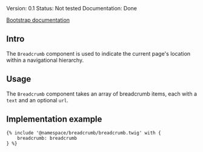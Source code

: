 <div class="mb-4 text-start">
	<span class="badge badge-sm text-bg-blue me-2">Version: 0.1</span>
	<span class="badge badge-sm text-bg-red me-2">Status: Not tested</span>
	<span class="badge badge-sm text-bg-success">Documentation: Done</span>
</div>

<a href="https://getbootstrap.com/docs/5.3/components/breadcrumb/" class="mb-3 btn btn-outline-primary">Bootstrap documentation</a>

## Intro

The `Breadcrumb` component is used to indicate the current page's location within a navigational hierarchy.


## Usage

The `Breadcrumb` component takes an array of breadcrumb items, each with a `text` and an optional `url`.



## Implementation example
```
{% include '@namespace/breadcrumb/breadcrumb.twig' with {
	breadcrumb: breadcrumb
} %}
```